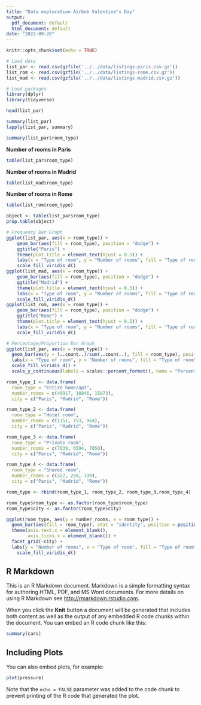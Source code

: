 ```yaml
---
title: "Data exploration Airbnb Valentine's Day"
output:
  pdf_document: default
  html_document: default
date: "2022-09-28"
---
```


```r
knitr::opts_chunk$set(echo = TRUE)
```

```r
# Load data
list_par <- read.csv(gzfile('../../data/listings-paris.csv.gz'))
list_rom <- read.csv(gzfile('../../data/listings-rome.csv.gz')) 
list_mad <- read.csv(gzfile('../../data/listings-madrid.csv.gz'))
```

```r
# Load packages
library(dplyr)
library(tidyverse)
```

```r
head(list_par)
```

```r
summary(list_par)
lapply(list_par, summary)
```

```r
summary(list_par$room_type)
```

**Number of rooms in Paris**
```r
table(list_par$room_type)
```

**Number of rooms in Madrid**
```r
table(list_mad$room_type)
```

**Number of rooms in Rome**
```r
table(list_rom$room_type)
```

```r
object <- table(list_par$room_type)
prop.table(object)
```

```r
# Frequency Bar Graph
ggplot(list_par, aes(x = room_type)) +
    geom_bar(aes(fill = room_type), position = "dodge") +
    ggtitle("Paris") +
    theme(plot.title = element_text(hjust = 0.5)) +
    labs(x = "Type of room", y = "Number of rooms", fill = "Type of room") +
    scale_fill_viridis_d()
ggplot(list_mad, aes(x = room_type)) +
    geom_bar(aes(fill = room_type), position = "dodge") +
    ggtitle("Madrid") +
    theme(plot.title = element_text(hjust = 0.5)) +
    labs(x = "Type of room", y = "Number of rooms", fill = "Type of room") +
    scale_fill_viridis_d()
ggplot(list_rom, aes(x = room_type)) +
    geom_bar(aes(fill = room_type), position = "dodge") +
    ggtitle("Rome") +
    theme(plot.title = element_text(hjust = 0.5)) +
    labs(x = "Type of room", y = "Number of rooms", fill = "Type of room") +
    scale_fill_viridis_d()
```

```r
# Percentage/Proportion Bar Graph
ggplot(list_par, aes(x = room_type)) +
  geom_bar(aes(y = (..count..)/sum(..count..), fill = room_type), position = "dodge") +
  labs(x = "Type of room", y = "Number of rooms", fill = "Type of room") +
  scale_fill_viridis_d() +
  scale_y_continuous(labels = scales::percent_format(), name = "Percentage of rooms")
```

```r
room_type_1 <- data.frame(
  room_type = "Entire home/apt",
  number_rooms = c(40917, 10846, 15873),
  city = c("Paris", "Madrid", "Rome"))

room_type_2 <- data.frame(
  room_type = "Hotel room",
  number_rooms = c(1151, 153, 964),
  city = c("Paris", "Madrid", "Rome"))

room_type_3 <- data.frame(
  room_type = "Private room",
  number_rooms = c(7039, 6594, 7650),
  city = c("Paris", "Madrid", "Rome")) 

room_type_4 <- data.frame(
  room_type = "Shared room",
  number_rooms = c(322, 238, 139),
  city = c("Paris", "Madrid", "Rome")) 

room_type <- rbind(room_type_1, room_type_2, room_type_3,room_type_4)

room_type$room_type <- as.factor(room_type$room_type)
room_type$city <- as.factor(room_type$city)

ggplot(room_type, aes(y = number_rooms, x = room_type)) +
  geom_bar(aes(fill = room_type), stat = "identity", position = position_dodge()) +
  theme(axis.text.x = element_blank(),
        axis.ticks.x = element_blank()) +
  facet_grid(~city) +
  labs(y = "Number of rooms", x = "Type of room", fill = "Type of room") +
    scale_fill_viridis_d()
```

## R Markdown

This is an R Markdown document. Markdown is a simple formatting syntax for authoring HTML, PDF, and MS Word documents. For more details on using R Markdown see <http://rmarkdown.rstudio.com>.

When you click the **Knit** button a document will be generated that includes both content as well as the output of any embedded R code chunks within the document. You can embed an R code chunk like this:

```r
summary(cars)
```

## Including Plots

You can also embed plots, for example:

```r
plot(pressure)
```

Note that the `echo = FALSE` parameter was added to the code chunk to prevent printing of the R code that generated the plot.
